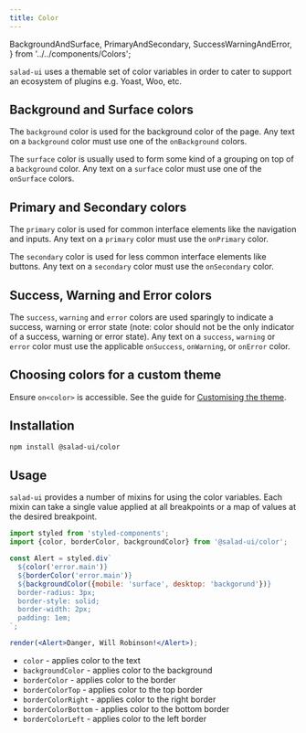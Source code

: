 ```yaml
---
title: Color
---
```


  BackgroundAndSurface,
  PrimaryAndSecondary,
  SuccessWarningAndError,
} from '../../components/Colors';

`salad-ui` uses a themable set of color variables in order to cater to support an ecosystem of plugins e.g. Yoast, Woo, etc.

## Background and Surface colors

The `background` color is used for the background color of the page. Any text on a `background` color must use one of the `onBackground` colors.

The `surface` color is usually used to form some kind of a grouping on top of a `background` color. Any text on a `surface` color must use one of the `onSurface` colors.

<BackgroundAndSurface />

## Primary and Secondary colors

The `primary` color is used for common interface elements like the navigation and inputs. Any text on a `primary` color must use the `onPrimary` color.

The `secondary` color is used for less common interface elements like buttons. Any text on a `secondary` color must use the `onSecondary` color.

<PrimaryAndSecondary />

## Success, Warning and Error colors

The `success`, `warning` and `error` colors are used sparingly to indicate a success, warning or error state (note: color should not be the only indicator of a success, warning or error state). Any text on a `success`, `warning` or `error` color must use the applicable `onSuccess`, `onWarning`, or `onError` color.

<SuccessWarningAndError />

## Choosing colors for a custom theme

Ensure `on<color>` is accessible. See the guide for [Customising the theme](../../guides/customising-the-theme).

## Installation

```bash
npm install @salad-ui/color
```

## Usage

`salad-ui` provides a number of mixins for using the color variables. Each mixin can take a single value applied at all breakpoints or a map of values at the desired breakpoint.

```jsx inline=false
import styled from 'styled-components';
import {color, borderColor, backgroundColor} from '@salad-ui/color';

const Alert = styled.div`
  ${color('error.main')}
  ${borderColor('error.main')}
  ${backgroundColor({mobile: 'surface', desktop: 'backgorund'})}
  border-radius: 3px;
  border-style: solid;
  border-width: 2px;
  padding: 1em;
`;

render(<Alert>Danger, Will Robinson!</Alert>);
```

- `color` - applies color to the text
- `backgroundColor` - applies color to the background
- `borderColor` - applies color to the border
- `borderColorTop` - applies color to the top border
- `borderColorRight` - applies color to the right border
- `borderColorBottom` - applies color to the bottom border
- `borderColorLeft` - applies color to the left border
